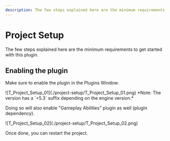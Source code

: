 ```yaml
---
description: The few steps explained here are the minimum requirements to get started with this plugin.
---
```



# Project Setup

The few steps explained here are the minimum requirements to get started with this plugin.

## Enabling the plugin

Make sure to enable the plugin in the Plugins Window.

<Zoom>
![T_Project_Setup_01](./project-setup/T_Project_Setup_01.png)
*Note: The version has a `+5.3` suffix depending on the engine version.*
</Zoom>

Doing so will also enable "Gameplay Abilities" plugin as well (plugin dependency).

<Zoom>
![T_Project_Setup_02](./project-setup/T_Project_Setup_02.png)
</Zoom>

Once done, you can restart the project.